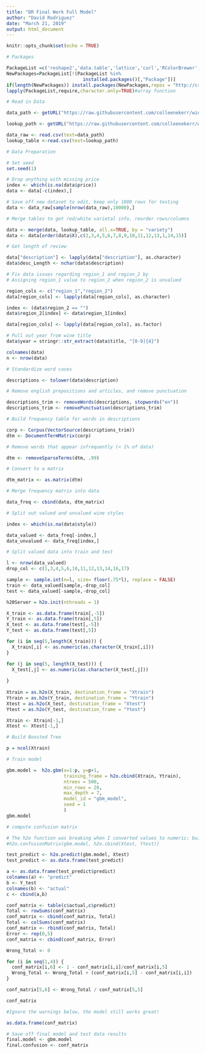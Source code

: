 ---
title: "DR Final Work Full Model"
author: "David Rodriguez"
date: "March 21, 2019"
output: html_document
---

```{r setup, include=FALSE}
knitr::opts_chunk$set(echo = TRUE)
```

```{r include=FASLE echo=FALSE}

# Packages

PackageList =c('reshape2','data.table','lattice','curl','RColorBrewer','ggplot2','tm','stats','h2o','RCurl','caret')
NewPackages=PackageList[!(PackageList %in% 
                            installed.packages()[,"Package"])]
if(length(NewPackages)) install.packages(NewPackages,repos = "http://cran.us.r-project.org")
lapply(PackageList,require,character.only=TRUE)#array function

```

```{r}

# Read in Data

data_path <- getURL("https://raw.githubusercontent.com/colleenekerr/wine-recommender/master/data/wine-data.csv")

lookup_path <- getURL("https://raw.githubusercontent.com/colleenekerr/wine-recommender/master/Varietal_Lookup.csv")

data_raw <- read.csv(text=data_path)
lookup_table <-read.csv(text=lookup_path)

```


```{r}

# Data Preparation

# Set seed
set.seed(1)

# Drop anything with missing price
index <- which(is.na(data$price))
data <- data[-c(index),]

# Save off new dataset to edit, keep only 1000 rows for testing
data <- data_raw[sample(nrow(data_raw),10000),]

# Merge tables to get red/white varietal info, reorder rows/columns

data <- merge(data, lookup_table, all.x=TRUE, by = "variety")
data <- data[order(data$X),c(2,3,4,5,6,7,8,9,10,11,12,13,1,14,15)]

# Get length of review

data["description"] <- lapply(data["description"], as.character)
data$desc_Length <- nchar(data$description)

# Fix data issues regarding region_1 and region_2 by
# Assigning region_1 value to region_2 when region_2 is unvalued

region_cols <- c("region_1","region_2")
data[region_cols] <- lapply(data[region_cols], as.character)

index <- (data$region_2 == "")
data$region_2[index] <- data$region_1[index]

data[region_cols] <- lapply(data[region_cols], as.factor)

# Pull out year from wine title
data$year = stringr::str_extract(data$title, "[0-9]{4}")

colnames(data)
n <- nrow(data)

```

```{r}

# Standardize word cases

descriptions <- tolower(data$description)

# Remove english prepositions and articles, and remove punctuation

descriptions_trim <- removeWords(descriptions, stopwords("en"))
descriptions_trim <- removePunctuation(descriptions_trim)

# Build frequency table for words in descriptions

corp <- Corpus(VectorSource(descriptions_trim))
dtm <- DocumentTermMatrix(corp)

# Remove words that appear infrequently (< 1% of data)

dtm <- removeSparseTerms(dtm, .99)

# Convert to a matrix

dtm_matrix <- as.matrix(dtm)

```

```{r}

# Merge frequency matrix into data

data_freq <- cbind(data, dtm_matrix)

```

```{r}

# Split out valued and unvalued wine styles

index <- which(is.na(data$style))

data_valued <- data_freq[-index,]
data_unvalued <- data_freq[index,]

# Split valued data into train and test

l <- nrow(data_valued)
drop_col <- c(1,3,4,5,6,10,11,12,13,14,16,17)

sample <- sample.int(n=l, size= floor(.75*l), replace = FALSE)
train <- data_valued[sample,-drop_col]
test <- data_valued[-sample,-drop_col]

```

```{r}

h20Server = h2o.init(nthreads = 1)

X_train <- as.data.frame(train[,-5])
Y_train <- as.data.frame(train[,5])
X_test <- as.data.frame(test[,-5])
Y_test <- as.data.frame(test[,5])

for (i in seq(5,length(X_train))) {
  X_train[,i] <- as.numeric(as.character(X_train[,i]))
}

for (j in seq(5, length(X_test))) {
  X_test[,j] <- as.numeric(as.character(X_test[,j]))
  
}
  
Xtrain = as.h2o(X_train, destination_frame = "Xtrain")
Ytrain = as.h2o(Y_train, destination_frame = "Ytrain")
Xtest = as.h2o(X_test, destination_frame = "Xtest")
Ytest = as.h2o(Y_test, destination_frame = "Ytest")

Xtrain <- Xtrain[-1,]
Xtest <- Xtest[-1,]

```


```{r}

# Build Boosted Tree

p = ncol(Xtrain)

# Train model

gbm.model =  h2o.gbm(x=1:p, y=p+1,
                     training_frame = h2o.cbind(Xtrain, Ytrain),
                     ntrees = 500,                                  
                     min_rows = 20,                               
                     max_depth = 7,                               
                     model_id = "gbm_model",
                     seed = 1
                     )
gbm.model

```

```{r}
# compute confusion matrix

# The h2o function was breaking when I converted values to numeric; built one myself
#h2o.confusionMatrix(gbm.model, h2o.cbind(Xtest, Ytest)) 

test_predict <- h2o.predict(gbm.model, Xtest)
test_predict <- as.data.frame(test_predict)

a <- as.data.frame(test_predict$predict)
colnames(a) <- "predict"
b <- Y_test
colnames(b) <- "actual"
c <- cbind(a,b)

conf_matrix <- table(c$actual,c$predict)
Total <- rowSums(conf_matrix)
conf_matrix <- cbind(conf_matrix, Total)
Total <- colSums(conf_matrix)
conf_matrix <- rbind(conf_matrix, Total)
Error <- rep(0,5)
conf_matrix <- cbind(conf_matrix, Error)

Wrong_Total <- 0

for (i in seq(1,4)) {
  conf_matrix[i,6] <- 1 - conf_matrix[i,i]/conf_matrix[i,5]
  Wrong_Total <- Wrong_Total + (conf_matrix[i,5] - conf_matrix[i,i])
}

conf_matrix[5,6] <- Wrong_Total / conf_matrix[5,5]

conf_matrix

#Ignore the warnings below, the model still works great!

```

```{r}

as.data.frame(conf_matrix)

```


```{r}

# Save off final model and test data results
final.model <- gbm.model
final.confusion <- conf_matrix

```

